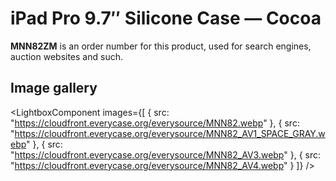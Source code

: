 
# iPad Pro 9.7″ Silicone Case — Cocoa

<Callout type='info' emoji='👉🏻'>**MNN82ZM** is an order number for this product, used for search engines, auction websites and such.</Callout>

## Image gallery

<LightboxComponent
    images={[
      {
        src: "https://cloudfront.everycase.org/everysource/MNN82.webp"
      },
      {
        src: "https://cloudfront.everycase.org/everysource/MNN82_AV1_SPACE_GRAY.webp"
      },
      {
        src: "https://cloudfront.everycase.org/everysource/MNN82_AV3.webp"
      },
      {
        src: "https://cloudfront.everycase.org/everysource/MNN82_AV4.webp"
      }
    ]}
  />
